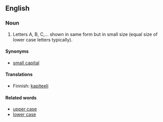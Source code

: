 == English ==

===Noun===
# Letters A, B, C,... shown in same form but in small size (equal size of lower case letters typically).

====Synonyms====

*[[small capital]]

====Translations====

*Finnish: [[kapiteeli]]

====Related words====

*[[upper case]]
*[[lower case]]